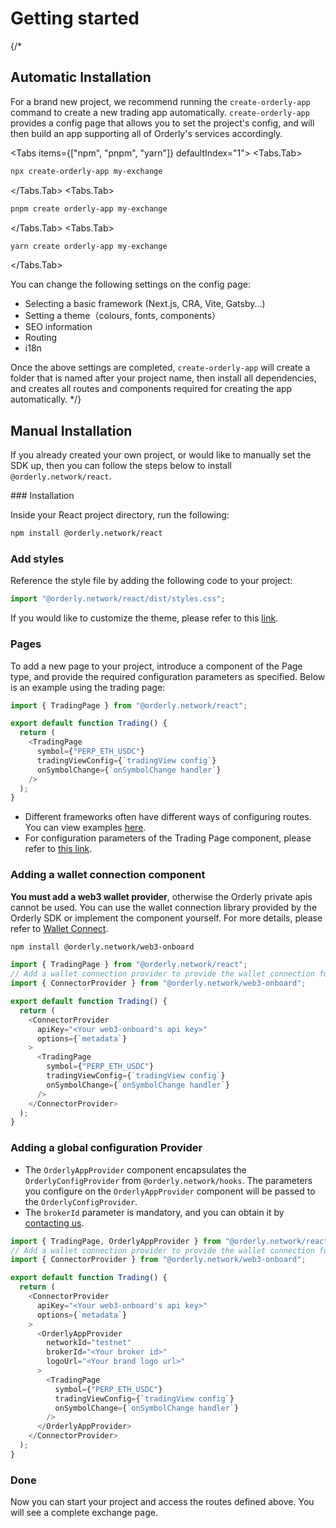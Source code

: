 
# Getting started
{/* 
## Automatic Installation

For a brand new project, we recommend running the `create-orderly-app` command to create a new trading app automatically. `create-orderly-app` provides a config page that allows you to set the project's config, and will then build an app supporting all of Orderly's services accordingly.

<Tabs items={["npm", "pnpm", "yarn"]} defaultIndex="1">
  <Tabs.Tab>

  ```sh copy 
  npx create-orderly-app my-exchange 
  ```

  </Tabs.Tab>
  <Tabs.Tab>

  ```sh copy 
  pnpm create orderly-app my-exchange 
  ```

  </Tabs.Tab>
  <Tabs.Tab>

  ```sh copy 
  yarn create orderly-app my-exchange 
  ```
  
  </Tabs.Tab>
</Tabs>

You can change the following settings on the config page:

- Selecting a basic framework (Next.js, CRA, Vite, Gatsby...)
- Setting a theme（colours, fonts, components）
- SEO information
- Routing
- i18n

Once the above settings are completed, `create-orderly-app` will create a folder that is named after your project name, then install all dependencies, and creates all routes and components required for creating the app automatically. */}

## Manual Installation

If you already created your own project, or would like to manually set the SDK up, then you can follow the steps below to install `@orderly.network/react`.

<Steps>
### Installation
 
Inside your React project directory, run the following:

```sh npm2yarn copy
npm install @orderly.network/react
```

### Add styles

Reference the style file by adding the following code to your project:

```typescript copy
import "@orderly.network/react/dist/styles.css";
```

If you would like to customize the theme, please refer to this [link](/doc/theming).

### Pages

To add a new page to your project, introduce a component of the Page type, and provide the required configuration parameters as specified. Below is an example using the trading page:

```typescript filename="trading.tsx" copy
import { TradingPage } from "@orderly.network/react";

export default function Trading() {
  return (
    <TradingPage
      symbol={"PERP_ETH_USDC"}
      tradingViewConfig={`tradingView config`}
      onSymbolChange={`onSymbolChange handler`}
    />
  );
}
```

- Different frameworks often have different ways of configuring routes. You can view examples [here](/components/frameworks/next).
- For configuration parameters of the Trading Page component, please refer to [this link](/docs/trading-page).

### Adding a wallet connection component

**You must add a web3 wallet provider**, otherwise the Orderly private apis cannot be used. You can use the wallet connection library provided by the Orderly SDK or implement the component yourself. For more details, please refer to [Wallet Connect](/).

```sh npm2yarn copy
npm install @orderly.network/web3-onboard
```

```typescript filename="trading.tsx" {7-10,16} copy
import { TradingPage } from "@orderly.network/react";
// Add a wallet connection provider to provide the wallet connection function for the app
import { ConnectorProvider } from "@orderly.network/web3-onboard";

export default function Trading() {
  return (
    <ConnectorProvider
      apiKey="<Your web3-onboard's api key>"
      options={`metadata`}
    >
      <TradingPage
        symbol={"PERP_ETH_USDC"}
        tradingViewConfig={`tradingView config`}
        onSymbolChange={`onSymbolChange handler`}
      />
    </ConnectorProvider>
  );
}
```

### Adding a global configuration Provider

- The `OrderlyAppProvider` component encapsulates the `OrderlyConfigProvider` from `@orderly.network/hooks`. The parameters you configure on the `OrderlyAppProvider` component will be passed to the `OrderlyConfigProvider`.
- The `brokerId` parameter is mandatory, and you can obtain it by [contacting us](mailto:product@orderly.network).

```typescript filename="trading.tsx" {11-15,21} copy
import { TradingPage, OrderlyAppProvider } from "@orderly.network/react";
// Add a wallet connection provider to provide the wallet connection function for the app
import { ConnectorProvider } from "@orderly.network/web3-onboard";

export default function Trading() {
  return (
    <ConnectorProvider
      apiKey="<Your web3-onboard's api key>"
      options={`metadata`}
    >
      <OrderlyAppProvider
        networkId="testnet"
        brokerId="<Your broker id>"
        logoUrl="<Your brand logo url>"
      >
        <TradingPage
          symbol={"PERP_ETH_USDC"}
          tradingViewConfig={`tradingView config`}
          onSymbolChange={`onSymbolChange handler`}
        />
      </OrderlyAppProvider>
    </ConnectorProvider>
  );
}
```

### Done

Now you can start your project and access the routes defined above. You will see a complete exchange page.

</Steps>

